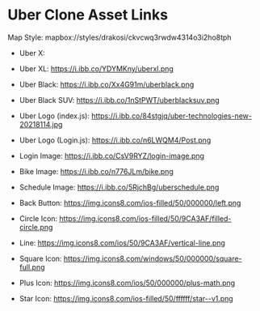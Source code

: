 # Uber Clone Asset Links

Map Style: mapbox://styles/drakosi/ckvcwq3rwdw4314o3i2ho8tph

- Uber X: 

- Uber XL: https://i.ibb.co/YDYMKny/uberxl.png
- Uber Black: https://i.ibb.co/Xx4G91m/uberblack.png
- Uber Black SUV: https://i.ibb.co/1nStPWT/uberblacksuv.png

- Uber Logo (index.js): https://i.ibb.co/84stgjq/uber-technologies-new-20218114.jpg
- Uber Logo (Login.js): https://i.ibb.co/n6LWQM4/Post.png
- Login Image: https://i.ibb.co/CsV9RYZ/login-image.png
 
- Bike Image: https://i.ibb.co/n776JLm/bike.png
- Schedule Image: https://i.ibb.co/5RjchBg/uberschedule.png

- Back Button: https://img.icons8.com/ios-filled/50/000000/left.png
- Circle Icon: https://img.icons8.com/ios-filled/50/9CA3AF/filled-circle.png
- Line: https://img.icons8.com/ios/50/9CA3AF/vertical-line.png
- Square Icon: https://img.icons8.com/windows/50/000000/square-full.png

- Plus Icon: https://img.icons8.com/ios/50/000000/plus-math.png
- Star Icon: https://img.icons8.com/ios-filled/50/ffffff/star--v1.png
